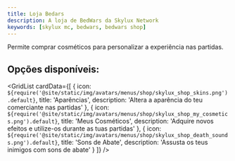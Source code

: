 ```yaml
---
title: Loja Bedars
description: A loja de BedWars da Skylux Network
keywords: [skylux mc, bedwars, bedwars shop]
---
```



Permite comprar cosméticos para personalizar a experiência nas partidas.

## Opções disponíveis:

<GridList
  cardData={[
    {
      icon: `${require('@site/static/img/avatars/menus/shop/skylux_shop_skins.png').default}`,
      title: 'Aparências',
      description: 'Altera a aparência do teu comerciante nas partidas'
    },
    {
      icon: `${require('@site/static/img/avatars/menus/shop/skylux_shop_my_cosmetics.png').default}`,
      title: 'Meus Cosméticos',
      description: 'Adquire novos efeitos e utilize-os durante as tuas partidas'
    },
    {
      icon: `${require('@site/static/img/avatars/menus/shop/skylux_shop_death_sounds.png').default}`,
      title: 'Sons de Abate',
      description: 'Assusta os teus inimigos com sons de abate'
    }
  ]}
/>
